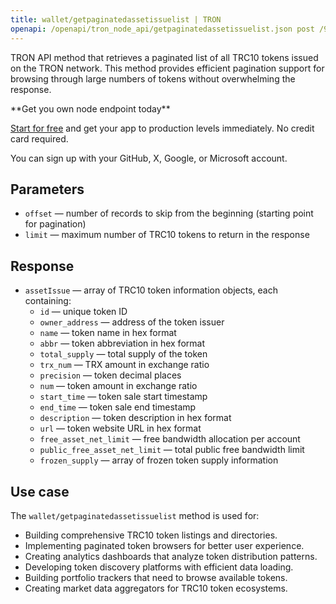 ---
title: wallet/getpaginatedassetissuelist | TRON
openapi: /openapi/tron_node_api/getpaginatedassetissuelist.json post /95e61622bf6a8af293978377718e3b77/wallet/getpaginatedassetissuelist
---

TRON API method that retrieves a paginated list of all TRC10 tokens issued on the TRON network. This method provides efficient pagination support for browsing through large numbers of tokens without overwhelming the response.

<Check>
**Get you own node endpoint today**

[Start for free](https://console.chainstack.com/) and get your app to production levels immediately. No credit card required.

You can sign up with your GitHub, X, Google, or Microsoft account.
</Check>

## Parameters

* `offset` — number of records to skip from the beginning (starting point for pagination)
* `limit` — maximum number of TRC10 tokens to return in the response

## Response

* `assetIssue` — array of TRC10 token information objects, each containing:
  * `id` — unique token ID
  * `owner_address` — address of the token issuer
  * `name` — token name in hex format
  * `abbr` — token abbreviation in hex format
  * `total_supply` — total supply of the token
  * `trx_num` — TRX amount in exchange ratio
  * `precision` — token decimal places
  * `num` — token amount in exchange ratio
  * `start_time` — token sale start timestamp
  * `end_time` — token sale end timestamp
  * `description` — token description in hex format
  * `url` — token website URL in hex format
  * `free_asset_net_limit` — free bandwidth allocation per account
  * `public_free_asset_net_limit` — total public free bandwidth limit
  * `frozen_supply` — array of frozen token supply information

## Use case

The `wallet/getpaginatedassetissuelist` method is used for:

* Building comprehensive TRC10 token listings and directories.
* Implementing paginated token browsers for better user experience.
* Creating analytics dashboards that analyze token distribution patterns.
* Developing token discovery platforms with efficient data loading.
* Building portfolio trackers that need to browse available tokens.
* Creating market data aggregators for TRC10 token ecosystems.